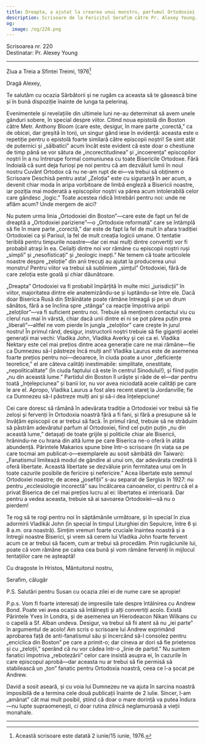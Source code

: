 ```yaml
---
title: Dreapta, a ajutat la crearea unui monstru, parfumul Ortodoxiei
description: Scrisoare de la Fericitul Serafim către Pr. Alexey Young.
og:
  image: /og/220.png
---
```


<div style={{textAlign:'right', fontFamily:'monospace'}}>Scrisoarea nr. 220</div>
<div style={{textAlign:'left', fontFamily:'monospace'}}>Destinatar: Pr. Alexey Young</div>

---

Ziua a Treia a Sfintei Treimi, 1976[^1]

Dragă Alexey,

Te salutăm cu ocazia Sărbătorii și ne rugăm ca aceasta să te găsească bine și în bună dispoziție înainte de lunga ta pelerinaj.

Evenimentele și revelațiile din ultimele luni ne-au determinat să avem unele gânduri sobere, în special despre viitor. Citind noua epistolă din Boston către Metr. Anthony Bloom (care este, desigur, în mare parte „corectă,” ca de obicei, dar greșită în ton), un singur gând iese în evidență: aceasta este o repetiție pentru o epistolă foarte similară către episcopii noștri! Se simt atât de puternici și „sălbatici” acum încât este evident că este doar o chestiune de timp până se vor sătura de „incorectitudinea” și „incoerența” episcopilor noștri în a nu întrerupe formal comuniunea cu toate Bisericile Ortodoxe. Fără îndoială că sunt deja furioși pe noi pentru că am dezvăluit lumii în noul nostru Cuvânt Ortodox că nu ne-am rupt de ei—va trebui să obținem o Scrisoare Deschisă pentru asta! „Zeloția” este cu siguranță în aer acum, a devenit chiar moda în aripa vorbitoare de limbă engleză a Bisericii noastre, iar poziția mai moderată a episcopilor noștri va părea acum intolerabilă celor care gândesc „logic.” Toate acestea ridică întrebări pentru noi: unde ne aflăm acum? Unde mergem de aici?

Nu putem urma linia „Ortodoxiei din Boston”—care este de fapt un fel de dreaptă a „Ortodoxiei pariziene”—o „Ortodoxie reformată” care se întâmplă să fie în mare parte „corectă,” dar este de fapt la fel de mult în afara tradiției Ortodoxiei ca și Parisul, la fel de mult creația logicii umane. O tentatie teribilă pentru timpurile noastre—dar cei mai mulți dintre convertiți vor fi probabil atrași în ea. Ceilalți dintre noi vor rămâne cu episcopii noștri ruși „simpli” și „nesofisticați” și „teologic inepți.” Ne temem că toate articolele noastre despre „zeloție” din anii trecuți au ajutat la producerea unui monstru! Pentru viitor va trebui să subliniem „simțul” Ortodoxiei, fără de care zeloția este goală și chiar dăunătoare.

„Dreapta” Ortodoxiei va fi probabil împărțită în multe mici „jurisdicții” în viitor, majoritatea dintre ele anatemizându-se și luptându-se între ele. Dacă doar Biserica Rusă din Străinătate poate rămâne întreagă și pe un drum sănătos, fără a se înclina spre „stânga” ca reacție împotriva aripii „zeloților”—va fi suficient pentru noi. Trebuie să menținem contactul viu cu clerul rus mai în vârstă, chiar dacă unii dintre ei ni se pot părea puțin prea „liberali”—altfel ne vom pierde în jungla „zeloților” care crește în jurul nostru! În primul rând, desigur, instructorii noștri trebuie să fie giganții acelei generații mai vechi: Vladika John, Vladika Averky și cei ca ei. Vladika Nektary este cel mai prețios dintre acea generație care ne mai rămâne—fie ca Dumnezeu să-l păstreze încă mulți ani! Vladika Laurus este de asemenea foarte prețios pentru noi—deoarece, în ciuda poate a unor „deficiențe teoretice,” el are câteva calități inestimabile: simplitate, onestitate, „nepoliticalitate” (în ciuda faptului că este în centrul Sinodului!), și fiind puțin „nu din această lume.” Partidul din Boston îl urăște și râde de el—dar pentru toată „înțelepciunea” și banii lor, nu vor avea niciodată acele calități pe care le are el. Apropo, Vladika Laurus a fost ales recent stareț la Jordanville; fie ca Dumnezeu să-l păstreze mulți ani și să-i dea înțelepciune!

Cei care doresc să rămână în adevărata tradiție a Ortodoxiei vor trebui să fie zeloși și fervenți în Ortodoxia noastră fără a fi fani, și fără a presupune să le învățăm episcopii ce ar trebui să facă. În primul rând, trebuie să ne străduim să păstrăm adevăratul parfum al Ortodoxiei, fiind cel puțin puțin „nu din această lume,” detașați de toate grijile și politicile chiar ale Bisericii, hrănindu-ne cu hrana din altă lume pe care Biserica ne-o oferă în atâta abundență. Părintele Makarios spune bine într-o scrisoare (în viața sa pe care tocmai am publicat-o—exemplarele au sosit sâmbătă din Taiwan): „Fanatismul limitează modul de gândire al unui om, dar adevărata credință îi oferă libertate. Această libertate se dezvăluie prin fermitatea unui om în toate cazurile posibile de fericire și nefericire.” Acea libertate este semnul Ortodoxiei noastre; de aceea „josefiții” s-au separat de Sergius în 1927: nu pentru „ecclesiologie incorectă” sau încălcarea canoanelor, ci pentru că el a privat Biserica de cel mai prețios lucru al ei: libertatea ei interioară. Dar pentru a vedea aceasta, trebuie să ai savoarea Ortodoxiei—să nu o pierdem!

Te rog să te rogi pentru noi în săptămânile următoare, și în special în ziua adormirii Vladikăi John (în special în timpul Liturghiei din Sepulcre, între 6 și 8 a.m. ora noastră). Simțim vremuri foarte cruciale înaintea noastră și a întregii noastre Biserici, și vrem să cerem lui Vladika John foarte fervent acum ce ar trebui să facem, cum ar trebui să procedăm. Prin rugăciunile lui, poate că vom rămâne pe calea cea bună și vom rămâne fervenți în mijlocul tentațiilor care ne așteaptă!

Cu dragoste în Hristos, Mântuitorul nostru,

Serafim, călugăr

P.S. Salutări pentru Susan cu ocazia zilei ei de nume care se apropie!

P.p.s. Vom fi foarte interesați de impresiile tale despre întâlnirea cu Andrew Bond. Poate vei avea ocazia să întâlnești și alți convertiți acolo. Există Părintele Yves în Londra, și de asemenea un Hierodeacon Nikan Wilkans cu o capelă a Sf. Alban undeva. Desigur, va trebui să fii atent să nu „iei parte” în argumentul de acolo! Am scris o scrisoare lui Andrew exprimând aprobarea față de anti-fanatismul său și încercând să-l consolez pentru „enciclica din Boston” pe care a primit-o; dar cineva ar dori să fie prietenos și cu „zeloții,” sperând că nu vor cădea într-o „linie de partid.” Nu suntem fanatici împotriva „rebotezării” celor care insistă asupra ei, în cazurile în care episcopul aprobă—dar aceasta nu ar trebui să fie permisă să stabilească un „ton” fanatic pentru Ortodoxia noastră, ceea ce l-a șocat pe Andrew.

David a sosit aseară, și cu voia lui Dumnezeu ne va ajuta în sarcina noastră imposibilă de a termina cele două publicații înainte de 2 iulie. Sincer, l-am „amânat” cât mai mult posibil, știind că doar o mare dorință va putea îndura—nu lupte supraomenești, ci doar rutina zilnică neglamuroasă a vieții monahale.

---

[^1]: Această scrisoare este datată 2 iunie/15 iunie, 1976.
